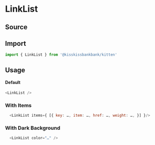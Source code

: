 

<Meta title="Molecules/LinkList" component={LinkList} />

# LinkList

## Source

<FileUrl filepath={__filename} />

## Import

```js
import { LinkList } from '@kisskissbankbank/kitten'
```

## Usage

<Canvas>
  <Story name="SimpleList" story={stories.SimpleList} />
</Canvas>

#### Default

```js
<LinkList />
```

### With Items

```js
  <LinkList items={ [{ key: …, item: …, href: …, weight: …, }] }/>
```


### With Dark Background

<Canvas>
  <Story name="WithDarkBackground" story={stories.WithDarkBackground} />
</Canvas>

```js
  <LinkList color="…" />
 ```
